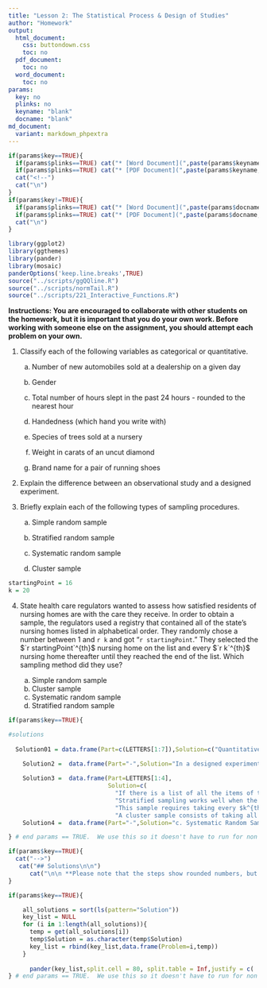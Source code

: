 ```yaml
---
title: "Lesson 2: The Statistical Process & Design of Studies"
author: "Homework"
output:
  html_document:
    css: buttondown.css
    toc: no
  pdf_document:
    toc: no
  word_document:
    toc: no
params:
  key: no
  plinks: no
  keyname: "blank"
  docname: "blank"
md_document:
  variant: markdown_phpextra
---
```


```r
if(params$key==TRUE){
  if(params$plinks==TRUE) cat("* [Word Document](",paste(params$keyname,"docx",sep="."),")\n")
  if(params$plinks==TRUE) cat("* [PDF Document](",paste(params$keyname,"pdf",sep="."),")\n")
  cat("<!--")
  cat("\n")
} 
if(params$key!=TRUE){
  if(params$plinks==TRUE) cat("* [Word Document](",paste(params$docname,"docx",sep="."),")\n")
  if(params$plinks==TRUE) cat("* [PDF Document](",paste(params$docname,"pdf",sep="."),")\n")
  cat("\n")
}
```


```r
library(ggplot2)
library(ggthemes)
library(pander)
library(mosaic)
panderOptions('keep.line.breaks',TRUE)
source("../scripts/ggQQline.R")
source("../scripts/normTail.R")
source("../scripts/221_Interactive_Functions.R")
```

**Instructions:  You are encouraged to collaborate with other students on the homework, but it is important that you do your own work.  Before working with someone else on the assignment, you should attempt each problem on your own.**


1.	Classify each of the following variables as categorical or quantitative.

    a. Number of new automobiles sold at a dealership on a given day

    b. Gender 

    c. Total number of hours slept in the past 24 hours - rounded to the nearest hour

    d. Handedness (which hand you write with) 

    e. Species of trees sold at a nursery 

    f. Weight in carats of an uncut diamond

    g. Brand name for a pair of running shoes 


2. Explain the difference between an observational study and a designed experiment.


3. Briefly explain each of the following types of sampling procedures.

    a. Simple random sample


    b. Stratified random sample 


    c. Systematic random sample


    d. Cluster sample

```r
startingPoint = 16
k = 20

```


4. State health care regulators wanted to assess how satisfied residents of nursing homes are with the care they receive.  In order to obtain a sample, the regulators used a registry that contained all of the state's nursing homes listed in alphabetical order.  They randomly chose a number between 1 and `r k` and got "`r startingPoint`." They selected the $`r startingPoint`^{th}$ nursing home on the list and every $`r k`^{th}$ nursing home thereafter until they reached the end of the list.  Which sampling method did they use?

    a. Simple random sample
    b. Cluster sample
    c. Systematic random sample
    d. Stratified random sample
    
```r
if(params$key==TRUE){

#solutions
  
  Solution01 = data.frame(Part=c(LETTERS[1:7]),Solution=c("Quantitative","Categorical","Quantitative","Categorical","Categorical","Quantitative","Categorical"))

    Solution2 =  data.frame(Part="-",Solution="In a designed experiment, researchers manipulate the conditions that the participants experience. In an observational study researchers observe the responses of the individuals, without controlling the conditions experienced by the individuals.")
    
    Solution3 =  data.frame(Part=LETTERS[1:4],
                            Solution=c(
                              "If there is a list of all the items of the population, take a randomly selected number of them. (Software can be used to randomly select the items)",
                              "Stratified sampling works well when the items are similar within each stratum and tend to differ from one stratum to another. A certain number of items is randomly selected from each of these strata.",
                              "This sample requires taking every $k^{th}$ item in the population, beginning at a random starting point. Systematic sampling works well when the items are in a random, sequential ordering. If the items are not arranged randomly, a systematic sample can miss important parts of the population.",
                              "A cluster sample consists of taking all items in one or more randomly selected clusters, or blocks. When the variation from one block to another is relatively low, compared to the variation within the block, cluster sampling is a reasonable way to get a sample."))
    Solution4 =  data.frame(Part="-",Solution="c. Systematic Random Sample")

} # end params == TRUE.  We use this so it doesn't have to run for non answer key path.
```


```r
if(params$key==TRUE){
  cat("-->")
   cat("## Solutions\n\n")
      cat("\n\n **Please note that the steps show rounded numbers, but that the final answers to the problems are calculated without rounding.**")
}
```



```r
if(params$key==TRUE){

    all_solutions = sort(ls(pattern="Solution"))
    key_list = NULL
    for (i in 1:length(all_solutions)){
      temp = get(all_solutions[i])
      temp$Solution = as.character(temp$Solution)
      key_list = rbind(key_list,data.frame(Problem=i,temp))
    }
    
      pander(key_list,split.cell = 80, split.table = Inf,justify = c( 'center', 'left',"left"))
} # end params == TRUE.  We use this so it doesn't have to run for non answer key path.

```




